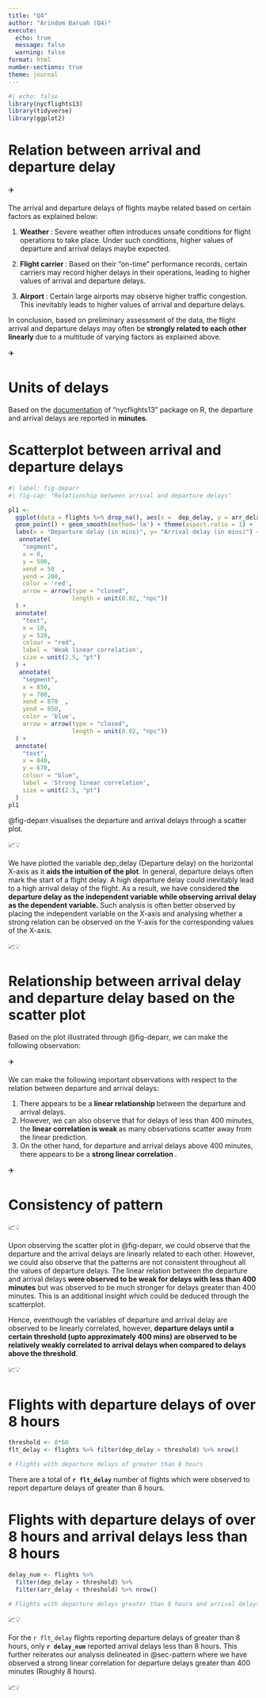 ```yaml
---
title: "Q4"
author: "Arindom Baruah (Q4)"
execute: 
  echo: true
  message: false
  warning: false
format: html
number-sections: true
theme: journal
---
```




```r
#| echo: false
library(nycflights13)
library(tidyverse)
library(ggplot2)

```



# Relation between arrival and departure delay


<div class="alert alert-block alert-success">
✈️ 

The arrival and departure delays of flights maybe related based on certain factors as explained below:

1. <b> Weather </b>: Severe weather often introduces unsafe conditions for flight operations to take place. Under such conditions, higher values of departure and arrival delays maybe expected.

2. <b> Flight carrier </b>: Based on their "on-time" performance records, certain carriers may record higher delays in their operations, leading to higher values of arrival and departure delays.

3. <b> Airport </b>: Certain large airports may observe higher traffic congestion. This inevitably leads to higher values of arrival and departure delays.

In conclusion, based on preliminary assessment of the data, the flight arrival and departure delays may often be <b> strongly related to each other linearly </b> due to a multitude of varying factors as explained above. 


✈️ </div>


# Units of delays

Based on the [documentation](https://cran.r-project.org/web/packages/nycflights13/nycflights13.pdf) of "nycflights13" package on R, the departure and arrival delays are reported in __minutes__.


# Scatterplot between arrival and departure delays

```r
#| label: fig-deparr
#| fig-cap: "Relationship between arrival and departure delays"

pl1 <-
  ggplot(data = flights %>% drop_na(), aes(x =  dep_delay, y = arr_delay)) + 
  geom_point() + geom_smooth(method='lm') + theme(aspect.ratio = 1) + 
  labs(x = "Departure delay (in mins)", y= "Arrival delay (in mins)") + theme_classic() +
   annotate(
    "segment",
    x = 0,
    y = 500,
    xend = 50  ,
    yend = 200,
    color = 'red',
    arrow = arrow(type = "closed",
                  length = unit(0.02, "npc"))
  ) +
  annotate(
    "text",
    x = 10,
    y = 520,
    colour = "red",
    label = 'Weak linear correlation',
    size = unit(2.5, "pt")
  ) +
   annotate(
    "segment",
    x = 850,
    y = 700,
    xend = 870  ,
    yend = 850,
    color = 'blue',
    arrow = arrow(type = "closed",
                  length = unit(0.02, "npc"))
  ) +
  annotate(
    "text",
    x = 840,
    y = 670,
    colour = "blue",
    label = 'Strong linear correlation',
    size = unit(2.5, "pt")
  )
pl1
```
@fig-deparr visualises the departure and arrival delays through a scatter plot.

<div class="alert alert-block alert-warning">
📈💡

We have plotted the variable dep_delay (Departure delay) on the horizontal X-axis as it __aids the intuition of the plot__. In general, departure delays often mark the start of a flight delay. A high departure delay could inevitably lead to a high arrival delay of the flight. As a result, we have considered __the departure delay as the independent variable while observing arrival delay as the dependent variable.__ Such analysis is often better observed by placing the independent variable on the X-axis and analysing whether a strong relation can be observed on the Y-axis for the corresponding values of the X-axis.

📈💡  </div>



# Relationship between arrival delay and departure delay based on the scatter plot

Based on the plot illustrated through @fig-deparr, we can make the following observation:

<div class="alert alert-block alert-warning">
✈️

We can make the following important observations with respect to the relation between departure and arrival delays:

1. There appears to be a <b> linear relationship </b> between the departure and arrival delays.
2. However, we can also observe that for delays of less than 400 minutes, the <b> linear correlation is weak </b> as many observations scatter away from the linear prediction.
3. On the other hand, for departure and arrival delays above 400 minutes, there appears to be a <b> strong linear correlation </b>. 

✈️ </div>


# Consistency of pattern {#sec-pattern}

<div class="alert alert-block alert-success">
📈💡

Upon observing the scatter plot in @fig-deparr, we could observe that the departure and the arrival delays are linearly related to each other. However, we could also observe that the patterns are not consistent throughout all the values of departure delays. The linear relation between the departure and arrival delays __were observed to be weak for delays with less than 400 minutes__ but was observed to be much stronger for delays greater than 400 minutes. This is an additional insight which could be deduced through the scatterplot.

Hence, eventhough the variables of departure and arrival delay are observed to be linearly correlated, however, __departure delays until a certain threshold (upto approximately 400 mins) are observed to be relatively weakly correlated to arrival delays when compared to delays above the threshold__.

📈💡
</div>


# Flights with departure delays of over 8 hours

```r
threshold <- 8*60
flt_delay <- flights %>% filter(dep_delay > threshold) %>% nrow()

# Flights with departure delays of greater than 8 hours
```

There are a total of __`r flt_delay`__ number of flights which were observed to report departure delays of greater than 8 hours.

# Flights with departure delays of over 8 hours and arrival delays less than 8 hours

```r
delay_num <- flights %>% 
  filter(dep_delay > threshold) %>% 
  filter(arr_delay < threshold) %>% nrow()

# Flights with departure delays greater than 8 houra and arrival delays less than 8 hours
```

<div class="alert alert-block alert-success">
📈💡

For the `r flt_delay` flights reporting departure delays of greater than 8 hours, only __`r delay_num`__ reported arrival delays less than 8 hours. This further reiterates our analysis delineated in @sec-pattern where we have observed a strong linear correlation for departure delays greater than 400 minutes (Roughly 8 hours).

📈💡
</div>
